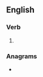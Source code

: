 ==English==

===Verb===
{{head|en|verb form}}

# {{present participle of|en|estivate|nocat=1}}

===Anagrams===
* {{anagrams|en|a=aegiinsttv|negativist}}